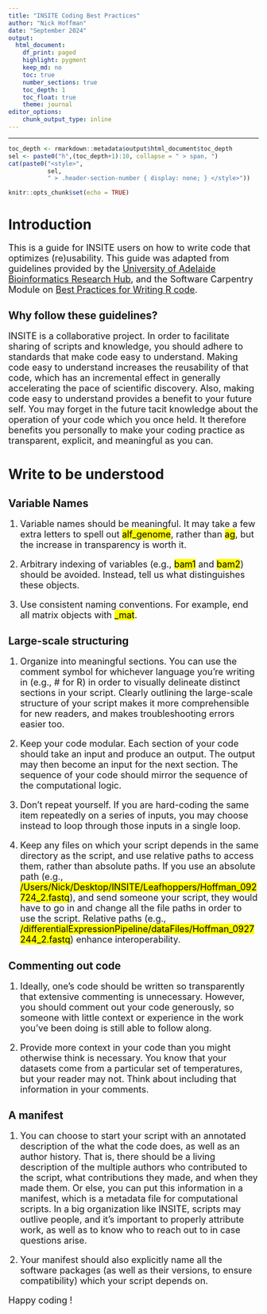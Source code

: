 ```yaml
---
title: "INSITE Coding Best Practices"
author: "Nick Hoffman"
date: "September 2024"
output:
  html_document:
    df_print: paged
    highlight: pygment
    keep_md: no
    toc: true
    number_sections: true
    toc_depth: 1
    toc_float: true
    theme: journal
editor_options:
    chunk_output_type: inline
---
```


<style type="text/css">
h2, h3, h4, h5, h6 {
  counter-reset: section;
}
p {
  font-size:18px;
}

ul {
  font-size:18px;
}

li {
  font-size:18px;
}
table {
   padding: 0;border-collapse: collapse;
   layout: fixed;
   width: 90%; }
table tr {
   border-top: 1px solid #cccccc;
   background-color: white;
   margin: 0;
   padding: 0; }
table tr:nth-child(2n) {
   background-color: #f8f8f8; }
table tr th {
   font-weight: bold;
   border: 1px solid #cccccc;
   margin: 0;
   padding: 6px 13px; }
table tr td {
   border: 1px solid #cccccc;
   margin: 0;
   padding: 6px 13px; }
table tr th :first-child, table tr td :first-child {
   margin-top: 0; }
table tr th :last-child, table tr td :last-child {
   margin-bottom: 0; }
.html-widget {
    margin: auto;
}
</style>

---

```r
toc_depth <- rmarkdown::metadata$output$html_document$toc_depth
sel <- paste0("h",(toc_depth+1):10, collapse = " > span, ")
cat(paste0("<style>",
           sel, 
           " > .header-section-number { display: none; } </style>"))
```

```r
knitr::opts_chunk$set(echo = TRUE)
```

# Introduction

This is a guide for INSITE users on how to write code that optimizes (re)usability. This guide was adapted from guidelines provided by the <a href="https://github.com/UofABioinformaticsHub/BestPractices" target="_blank">University of Adelaide Bioinformatics Research Hub</a>, and the Software Carpentry Module on <a href="https://swcarpentry.github.io/r-novice-inflammation/06-best-practices-R.html" target="_blank">Best Practices for Writing R code</a>.

## Why follow these guidelines?

INSITE is a collaborative project. In order to facilitate sharing of scripts and knowledge, you should adhere to standards that make code easy to understand. Making code easy to understand increases the reusability of that code, which has an incremental effect in generally accelerating the pace of scientific discovery. Also, making code easy to understand provides a benefit to your future self. You may forget in the future tacit knowledge about the operation of your code which you once held. It therefore benefits you personally to make your coding practice as transparent, explicit, and meaningful as you can. 

# Write to be understood

## Variable Names

1. Variable names should be meaningful. It may take a few extra letters to spell out <mark>alf_genome</mark>, rather than <mark>ag</mark>, but the increase in transparency is worth it.

2. Arbitrary indexing of variables (e.g., <mark>bam1</mark> and <mark>bam2</mark>) should be avoided. Instead, tell us what distinguishes these objects.

3. Use consistent naming conventions. For example, end all matrix objects with <mark>_mat</mark>.

## Large-scale structuring

1. Organize into meaningful sections. You can use the comment symbol for whichever language you're writing in (e.g., # for R) in order to visually delineate distinct sections in your script. Clearly outlining the large-scale structure of your script makes it more comprehensible for new readers, and makes troubleshooting errors easier too.

2. Keep your code modular. Each section of your code should take an input and produce an output. The output may then become an input for the next section.  The sequence of your code should mirror the sequence of the computational logic.

3. Don't repeat yourself. If you are hard-coding the same item repeatedly on a series of inputs, you may choose instead to loop through those inputs in a single loop.

4. Keep any files on which your script depends in the same directory as the script, and use relative paths to access them, rather than absolute paths. If you use an absolute path (e.g., <mark>/Users/Nick/Desktop/INSITE/Leafhoppers/Hoffman_092724_2.fastq</mark>), and send someone your script, they would have to go in and change all the file paths in order to use the script. Relative paths (e.g., <mark>/differentialExpressionPipeline/dataFiles/Hoffman_0927244_2.fastq</mark>) enhance interoperability.

## Commenting out code

1. Ideally, one's code should be written so transparently that extensive commenting is unnecessary. However, you should comment out your code generously, so someone with little context or experience in the work you've been doing is still able to follow along.

2. Provide more context in your code than you might otherwise think is necessary. You know that your datasets come from a particular set of temperatures, but your reader may not. Think about including that information in your comments.

## A manifest

1. You can choose to start your script with an annotated description of the what the code does, as well as an author history. That is, there should be a living description of the multiple authors who contributed to the script, what contributions they made, and when they made them. Or else, you can put this information in a manifest, which is a metadata file for computational scripts. In a big organization like INSITE, scripts may outlive people, and it's important to properly attribute work, as well as to know who to reach out to in case questions arise.

2. Your manifest should also explicitly name all the software packages (as well as their versions, to ensure compatibility) which your script depends on.

Happy coding !